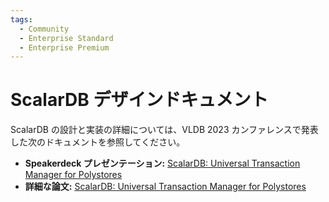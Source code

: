 ```yaml
---
tags:
  - Community
  - Enterprise Standard
  - Enterprise Premium
---
```


# ScalarDB デザインドキュメント


<TranslationBanner />

ScalarDB の設計と実装の詳細については、VLDB 2023 カンファレンスで発表した次のドキュメントを参照してください。

- **Speakerdeck プレゼンテーション:** [ScalarDB: Universal Transaction Manager for Polystores](https://speakerdeck.com/scalar/scalardb-universal-transaction-manager-for-polystores-vldb23)
- **詳細な論文:** [ScalarDB: Universal Transaction Manager for Polystores](https://www.vldb.org/pvldb/vol16/p3768-yamada.pdf)
